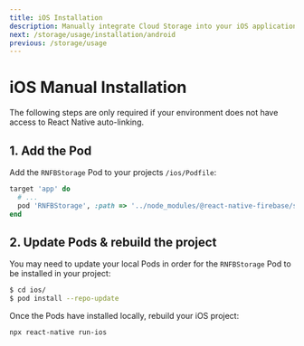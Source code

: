 ```yaml
---
title: iOS Installation
description: Manually integrate Cloud Storage into your iOS application.
next: /storage/usage/installation/android
previous: /storage/usage
---
```


# iOS Manual Installation

The following steps are only required if your environment does not have access to React Native
auto-linking.

## 1. Add the Pod

Add the `RNFBStorage` Pod to your projects `/ios/Podfile`:

```ruby
target 'app' do
  # ...
  pod 'RNFBStorage', :path => '../node_modules/@react-native-firebase/storage'
end
```

## 2. Update Pods & rebuild the project

You may need to update your local Pods in order for the `RNFBStorage` Pod to be installed in your project:

```bash
$ cd ios/
$ pod install --repo-update
```

Once the Pods have installed locally, rebuild your iOS project:

```bash
npx react-native run-ios
```
